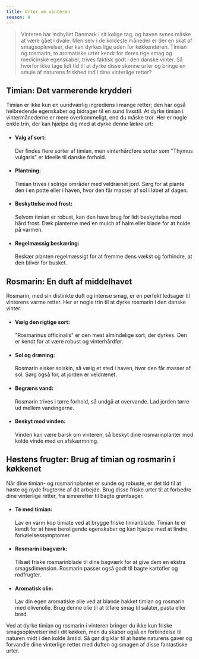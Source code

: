 ```yaml
---
title: Urter om vinteren
season: 4
---
```


> Vinteren har indhyllet Danmark i sit kølige tag, og haven synes måske at være gået i dvale. Men selv i de koldeste måneder er der en skat af smagsoplevelser, der kan dyrkes lige uden for køkkendøren. Timian og rosmarin, to aromatiske urter kendt for deres rige smag og medicinske egenskaber, trives faktisk godt i den danske vinter. Så hvorfor ikke tage lidt tid til at dyrke disse skønne urter og bringe en smule af naturens friskhed ind i dine vinterlige retter?

## Timian: Det varmerende krydderi

Timian er ikke kun en uundværlig ingrediens i mange retter; den har også helbredende egenskaber og bidrager til en sund livsstil. At dyrke timian i vintermånederne er mere overkommeligt, end du måske tror. Her er nogle enkle trin, der kan hjælpe dig med at dyrke denne lækre urt:

- #### Valg af sort:

  Der findes flere sorter af timian, men vinterhårdføre sorter som "Thymus vulgaris" er ideelle til danske forhold.

- #### Plantning:

  Timian trives i solrige områder med veldrænet jord. Sørg for at plante den i en potte eller i haven, hvor den får masser af sol i løbet af dagen.

- #### Beskyttelse mod frost:

  Selvom timian er robust, kan den have brug for lidt beskyttelse mod hård frost. Dæk planterne med en mulch af halm eller blade for at holde på varmen.

- #### Regelmæssig beskæring:
  Beskær planten regelmæssigt for at fremme dens vækst og forhindre, at den bliver for busket.

## Rosmarin: En duft af middelhavet

Rosmarin, med sin distinkte duft og intense smag, er en perfekt ledsager til vinterens varme retter. Her er nogle trin til at dyrke rosmarin i den danske vinter:

- #### Vælg den rigtige sort:

  "Rosmarinus officinalis" er den mest almindelige sort, der dyrkes. Den er kendt for at være robust og vinterhårdfør.

- #### Sol og dræning:

  Rosmarin elsker solskin, så vælg et sted i haven, hvor den får masser af sol. Sørg også for, at jorden er veldrænet.

- #### Begræns vand:

  Rosmarin trives i tørre forhold, så undgå at overvande. Lad jorden tørre ud mellem vandingerne.

- #### Beskyt mod vinden:
  Vinden kan være barsk om vinteren, så beskyt dine rosmarinplanter mod kolde vinde med en afskærmning.

## Høstens frugter: Brug af timian og rosmarin i køkkenet

Når dine timian- og rosmarinplanter er sunde og robuste, er det tid til at høste og nyde frugterne af dit arbejde. Brug disse friske urter til at forbedre dine vinterlige retter, fra simreretter til bagte grøntsager.

- #### Te med timian:

  Lav en varm kop timiate ved at brygge friske timianblade. Timian te er kendt for at have beroligende egenskaber og kan hjælpe med at lindre forkølelsessymptomer.

- #### Rosmarin i bagværk:

  Tilsæt friske rosmarinblade til dine bagværk for at give dem en ekstra smagsdimension. Rosmarin passer også godt til bagte kartofler og rodfrugter.

- #### Aromatisk olie:
  Lav din egen aromatiske olie ved at blande hakket timian og rosmarin med olivenolie. Brug denne olie til at tilføre smag til salater, pasta eller brød.

Ved at dyrke timian og rosmarin i vinteren bringer du ikke kun friske smagsoplevelser ind i dit køkken, men du skaber også en forbindelse til naturen midt i den kolde årstid. Så gør dig klar til at høste naturens gaver og forvandle dine vinterlige retter med duften og smagen af disse fantastiske urter.
